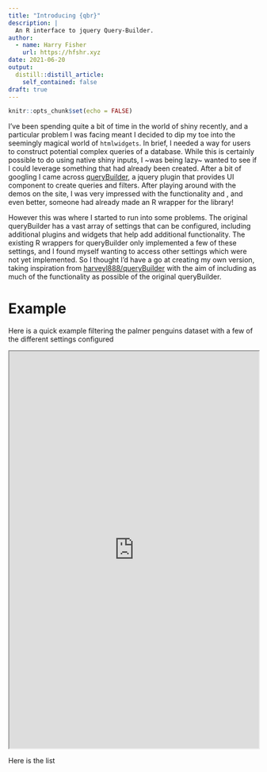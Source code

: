 ```yaml
---
title: "Introducing {qbr}"
description: |
  An R interface to jquery Query-Builder.
author:
  - name: Harry Fisher
    url: https://hfshr.xyz
date: 2021-06-20
output:
  distill::distill_article:
    self_contained: false
draft: true
---
```


```r
knitr::opts_chunk$set(echo = FALSE)
```

I've been spending quite a bit of time in the world of shiny recently, and a particular problem I was facing meant I decided to dip my toe into the seemingly magical world of `htmlwidgets`. In brief, I needed a way for users to construct potential complex queries of a database. While this is certainly possible to do using native shiny inputs, I ~was being lazy~ wanted to see if I could leverage something that had already been created. After a bit of googling I came across [queryBuilder](https://querybuilder.js.org/index.html), a jquery plugin that provides UI component to create queries and filters. After playing around with the demos on the site, I was very impressed with the functionality and , and even better, someone had already made an R wrapper for the library!

However this was where I started to run into some problems. The original queryBuilder has a vast array of settings that can be configured, including additional plugins and widgets that help add additional functionality. The existing R wrappers for queryBuilder only implemented a few of these settings, and I found myself wanting to access other settings which were not yet implemented. So I thought I'd have a go at creating my own version, taking inspiration from  [harveyl888/queryBuilder](https://github.com/harveyl888/queryBuilder) with the aim of including as much of the functionality as possible of the original queryBuilder. 

# Example

Here is a quick example filtering the palmer penguins dataset with a few of the different settings configured

<div class="l-screen-inset">
<iframe src ="https://harryfish.shinyapps.io/qbr_demo/" allowfullscreen =""
scrolling="yes" width = "100%" height = "800px" frameboarder="0"  data-external="1"></iframe>
</div>


Here is the list

```r

```


